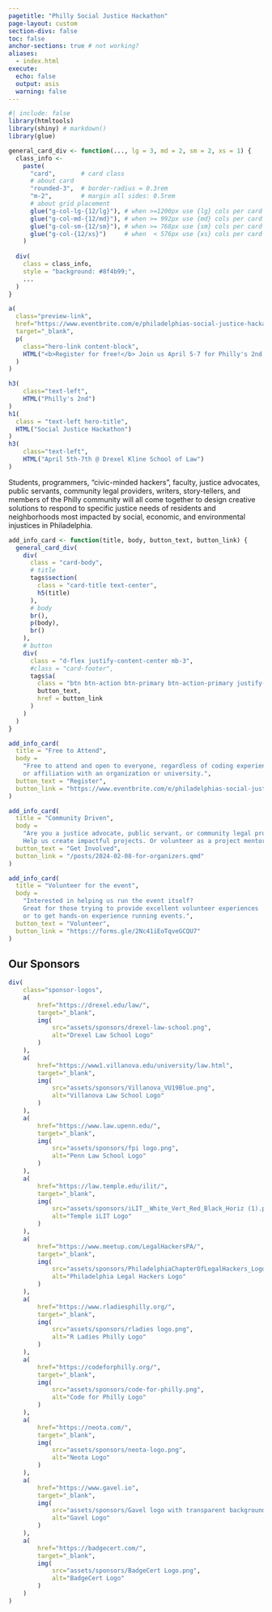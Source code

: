 ```yaml
---
pagetitle: "Philly Social Justice Hackathon"
page-layout: custom
section-divs: false
toc: false
anchor-sections: true # not working?
aliases:
  - index.html
execute: 
  echo: false
  output: asis
  warning: false
---
```



```r
#| include: false
library(htmltools)
library(shiny) # markdown()
library(glue)

general_card_div <- function(..., lg = 3, md = 2, sm = 2, xs = 1) {
  class_info <- 
    paste(
      "card",       # card class
      # about card
      "rounded-3",  # border-radius = 0.3rem
      "m-2",        # margin all sides: 0.5rem
      # about grid placement
      glue("g-col-lg-{12/lg}"), # when >=1200px use {lg} cols per card (ex. 3 across)
      glue("g-col-md-{12/md}"), # when >= 992px use {md} cols per card (ex. 2 across)
      glue("g-col-sm-{12/sm}"), # when >= 768px use {sm} cols per card (ex. 2 across)
      glue("g-col-{12/xs}")     # when  < 576px use {xs} cols per card (ex. 1 across)
    )
  
  div(
    class = class_info,
    style = "background: #8f4b99;",
    ...
  )
}
```

<!-- HERO BANNER -->

::: {.content-block}
```r
a(
  class="preview-link",
  href="https://www.eventbrite.com/e/philadelphias-social-justice-hackathon-tickets-829209476867",
  target="_blank",
  p(
    class="hero-link content-block",
    HTML("<b>Register for free!</b> Join us April 5-7 for Philly's 2nd Social Justice Hackathon!")
  )
)
```
:::

::: {.hero-banner .text-center}
```r
h3(
    class="text-left",
    HTML("Philly's 2nd")
)
h1(
  class = "text-left hero-title",
  HTML("Social Justice Hackathon")
)
h3(
    class="text-left",
    HTML("April 5th-7th @ Drexel Kline School of Law")
)
```
:::

<!-- /HERO BANNER -->

:::::: {.content-block}
:::{.hero-text .content-block}
  Students, programmers, “civic-minded hackers”, faculty, justice advocates, public servants, community legal providers, writers, story-tellers, and members of the Philly community will all come together to design creative solutions to respond to specific justice needs of residents and neighborhoods most impacted by social, economic, and environmental injustices in Philadelphia.
:::
::: {.list .grid}
      
```r
add_info_card <- function(title, body, button_text, button_link) {
  general_card_div(
    div(
      class = "card-body",
      # title
      tags$section(
        class = "card-title text-center",       
        h5(title)
      ),
      # body
      br(),
      p(body),
      br()
    ),
    # button
    div(
      class = "d-flex justify-content-center mb-3",
      #class = "card-footer",
      tags$a(
        class = "btn btn-action btn-primary btn-action-primary justify-content-center",
        button_text,
        href = button_link
      )
    )
  )
}

add_info_card(
  title = "Free to Attend", 
  body = 
    "Free to attend and open to everyone, regardless of coding experience 
    or affiliation with an organization or university.", 
  button_text = "Register", 
  button_link = "https://www.eventbrite.com/e/philadelphias-social-justice-hackathon-tickets-829209476867"
)

add_info_card(
  title = "Community Driven", 
  body = 
    "Are you a justice advocate, public servant, or community legal provider?
    Help us create impactful projects. Or volunteer as a project mentor.", 
  button_text = "Get Involved", 
  button_link = "/posts/2024-02-08-for-organizers.qmd"
)

add_info_card(
  title = "Volunteer for the event", 
  body = 
    "Interested in helping us run the event itself? 
    Great for those trying to provide excellent volunteer experiences
    or to get hands-on experience running events.", 
  button_text = "Volunteer", 
  button_link = "https://forms.gle/2Nc41iEoTqveGCQU7"
)
```
:::
::::::

:::::: {.content-block}
## Our Sponsors {#sponsors}

```r
div(
    class="sponsor-logos",
    a(
        href="https://drexel.edu/law/",
        target="_blank",
        img(
            src="assets/sponsors/drexel-law-school.png",
            alt="Drexel Law School Logo"
        )
    ),
    a(
        href="https://www1.villanova.edu/university/law.html",
        target="_blank",
        img(
            src="assets/sponsors/Villanova_VU19Blue.png",
            alt="Villanova Law School Logo"
        )
    ),
    a(
        href="https://www.law.upenn.edu/",
        target="_blank",
        img(
            src="assets/sponsors/fpi logo.png",
            alt="Penn Law School Logo"
        )
    ),
    a(
        href="https://law.temple.edu/ilit/",
        target="_blank",
        img(
            src="assets/sponsors/iLIT__White_Vert_Red_Black_Horiz (1).png",
            alt="Temple iLIT Logo"
        )
    ),
    a(
        href="https://www.meetup.com/LegalHackersPA/",
        target="_blank",
        img(
            src="assets/sponsors/PhiladelphiaChapterOfLegalHackers_Logo_111623.gif",
            alt="Philadelphia Legal Hackers Logo"
        )
    ),
    a(
        href="https://www.rladiesphilly.org/",
        target="_blank",
        img(
            src="assets/sponsors/rladies logo.png",
            alt="R Ladies Philly Logo"
        )
    ),
    a(
        href="https://codeforphilly.org/",
        target="_blank",
        img(
            src="assets/sponsors/code-for-philly.png",
            alt="Code for Philly Logo"
        )
    ),
    a(
        href="https://neota.com/",
        target="_blank",
        img(
            src="assets/sponsors/neota-logo.png",
            alt="Neota Logo"
        )
    ),
    a(
        href="https://www.gavel.io",
        target="_blank",
        img(
            src="assets/sponsors/Gavel logo with transparent background.png",
            alt="Gavel Logo"
        )
    ),
    a(
        href="https://badgecert.com/",
        target="_blank",
        img(
            src="assets/sponsors/BadgeCert Logo.png",
            alt="BadgeCert Logo"
        )
    )
)
```
:::::: 
